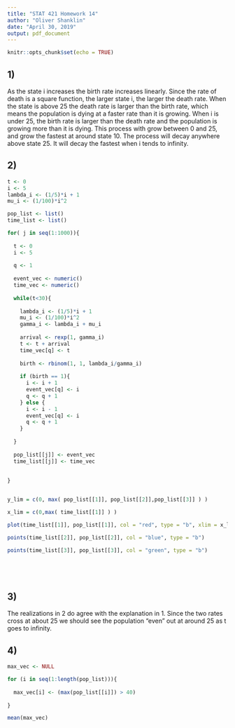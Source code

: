 ```yaml
---
title: "STAT 421 Homework 14"
author: "Oliver Shanklin"
date: "April 30, 2019"
output: pdf_document
---
```


```r
knitr::opts_chunk$set(echo = TRUE)
```


## 1)

As the state i increases the birth rate increases linearly. Since the rate of death is a square function, the larger state i, the larger the death rate. When the state is above 25 the death rate is larger than the birth rate, which means the population is dying at a faster rate than it is growing. When i is under 25, the birth rate is larger than the death rate and the population is growing more than it is dying. This process with grow between 0 and 25, and grow the fastest at around state 10. The process will decay anywhere above state 25. It will decay the fastest when i tends to infinity.

## 2)


```r

t <- 0
i <- 5
lambda_i <- (1/5)*i + 1
mu_i <- (1/100)*i^2

pop_list <- list()
time_list <- list()

for( j in seq(1:1000)){
  
  t <- 0
  i <- 5
  
  q <- 1
  
  event_vec <- numeric()
  time_vec <- numeric()
  
  while(t<30){
    
    lambda_i <- (1/5)*i + 1
    mu_i <- (1/100)*i^2
    gamma_i <- lambda_i + mu_i
    
    arrival <- rexp(1, gamma_i)
    t <- t + arrival
    time_vec[q] <- t
    
    birth <- rbinom(1, 1, lambda_i/gamma_i)
    
    if (birth == 1){
      i <- i + 1
      event_vec[q] <- i
      q <- q + 1
    } else {
      i <- i - 1
      event_vec[q] <- i
      q <- q + 1
    }
    
  }
  
  pop_list[[j]] <- event_vec
  time_list[[j]] <- time_vec
  
  
}


y_lim = c(0, max( pop_list[[1]], pop_list[[2]],pop_list[[3]] ) )

x_lim = c(0,max( time_list[[1]] ) )

plot(time_list[[1]], pop_list[[1]], col = "red", type = "b", xlim = x_lim, ylim = y_lim)

points(time_list[[2]], pop_list[[2]], col = "blue", type = "b")

points(time_list[[3]], pop_list[[3]], col = "green", type = "b")






```

## 3)

The realizations in 2 do agree with the explanation in 1. Since the two rates cross at about 25 we should see the population "even" out at around 25 as t goes to infinity.

## 4)

```r

max_vec <- NULL

for (i in seq(1:length(pop_list))){
  
  max_vec[i] <- (max(pop_list[[i]]) > 40)
  
}

mean(max_vec)

```




